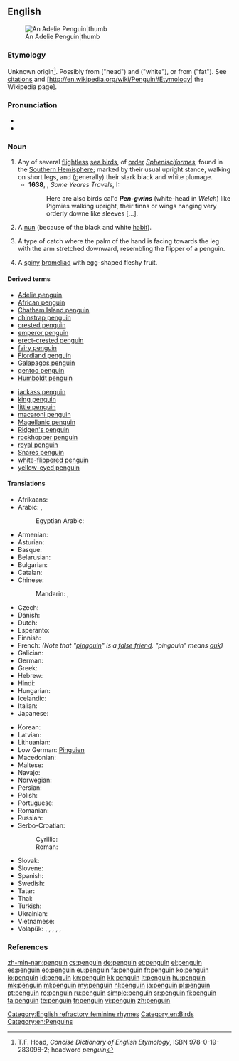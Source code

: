 {{wikipedia}}
==English==
[[Image:Adelie Penguin.jpg|An Adelie Penguin|thumb]]

===Etymology===
Unknown origin<ref>T.F. Hoad, ''Concise Dictionary of English Etymology'', ISBN 978-0-19-283098-2; headword ''penguin''</ref>. Possibly from {{etyl|cy}} {{term|lang=cy|pen}} ("head") and {{term|lang=cy|gwyn}} ("white"), or from {{etyl|la}} {{term|lang=la|pinguis}} ("fat"). See [[Citations:penguin|citations]] and [http://en.wikipedia.org/wiki/Penguin#Etymology| the Wikipedia page].

===Pronunciation===
* {{enPR|pĕng'gwĭn, pĕn'gwĭn}}
* {{audio|en-us-penguin.ogg|Audio (US)}}

===Noun===
{{en-noun}}

# Any of several [[flightless]] [[sea bird]]s, of [[order]] ''[[Sphenisciformes]]'', found in the [[Southern Hemisphere]]; marked by their usual upright stance, walking on short legs, and (generally) their stark black and white plumage. {{defdate|from 16th c.}}
#* '''1638''', {{w|Thomas Herbert}}, ''Some Yeares Travels'', I:
#*: Here are also birds cal'd '''''Pen-gwins''''' (white-head in ''Welch'') like Pigmies walking upright, their finns or wings hanging very orderly downe like sleeves [...].
# {{slang}} A [[nun]] (because of the black and white [[habit]]).
# {{juggling}} A type of catch where the palm of the hand is facing towards the leg with the arm stretched downward, resembling the flipper of a penguin.
# {{botany}} A [[spiny]] [[bromeliad]] with egg-shaped fleshy fruit.

====Derived terms====
{{rel-top}}
* [[Adelie penguin]]
* [[African penguin]]
* [[Chatham Island penguin]]
* [[chinstrap penguin]]
* [[crested penguin]]
* [[emperor penguin]]
* [[erect-crested penguin]]
* [[fairy penguin]]
* [[Fiordland penguin]]
* [[Galapagos penguin]]
* [[gentoo penguin]]
* [[Humboldt penguin]]
{{rel-mid}}
* [[jackass penguin]]
* [[king penguin]]
* [[little penguin]]
* [[macaroni penguin]]
* [[Magellanic penguin]]
* [[Ridgen's penguin]]
* [[rockhopper penguin]]
* [[royal penguin]]
* [[Snares penguin]]
* [[white-flippered penguin]]
* [[yellow-eyed penguin]]
{{rel-bottom}}

====Translations====
{{trans-top|flightless sea bird}}
* Afrikaans: {{t-|af|pikkewyn}}
* Arabic: {{t-|ar|بطريق|m|tr=biṭrīq}}, {{t-|ar|بينجوين|m|tr=bingwiin}}
*: Egyptian Arabic: {{tø|arz|بطريق|m|tr=baṭrīq|sc=Arab}}
* Armenian: {{t-|hy|պինգվին|tr=pingvin}}
* Asturian: {{t-|ast|pingüín|m}}
* Basque: {{t+|eu|pinguino}}
* Belarusian: {{t-|be|пінгвін|m|tr=pinhvín|xs=Belarusian}}
* Bulgarian: {{t+|bg|пингвин|m|tr=pingvín}}
* Catalan: {{t-|ca|pingüí|m}}
* Chinese:
*: Mandarin: {{t-|cmn|企鵝|sc=Hani}}, {{t-|cmn|企鹅|tr=qǐ'é|sc=Hani}}
* Czech: {{t+|cs|tučňák|m}}
* Danish: {{t+|da|pingvin}}
* Dutch: {{t+|nl|pinguïn|m}}
* Esperanto: {{t+|eo|pingveno|xs=Esperanto}}
* Finnish: {{t+|fi|pingviini}}
* French: {{t+|fr|manchot|m}} ''(Note that "[[pingouin]]" is a [[false friend]]. "pingouin" means [[auk]])''
* Galician: {{t+|gl|pingüín|m}}
* German: {{t+|de|Pinguin|m}}
* Greek: {{t+|el|πιγκουίνος|m|tr=pigkouínos}}
* Hebrew: {{t-|he|פינגווין}}
* Hindi: {{t-|hi|पेंगुइन|tr=pēṅgu'in|xs=Hindi}}
* Hungarian: {{t+|hu|pingvin}}
* Icelandic: {{t+|is|mörgæs|f}}
* Italian: {{t+|it|pinguino|m}}
* Japanese: {{t+|ja|ペンギン|tr=pengin}}
{{trans-mid}}
* Korean: {{t+|ko|펭귄|tr=peng-gwin|sc=Hang}}
* Latvian: {{t-|lv|pingvīns|m}}
* Lithuanian: {{t+|lt|pingvinas|m|xs=Lithuanian}}
* Low German: [[Pinguien]] {{m}}
* Macedonian: {{t-|mk|пингвин|m|tr=pingvín}}
* Maltese: {{t-|mt|pengwin|m}}
* Navajo: {{tø|nv|tsídii naʼałkʼaiʼí}}
* Norwegian: {{t-|no|pingvin|m}}
* Persian: {{t+|fa|پنگوئن|xs=Persian}}
* Polish: {{t+|pl|pingwin|m}}
* Portuguese: {{t+|pt|pinguim|m}}
* Romanian: {{t+|ro|pinguin|m}}
* Russian: {{t+|ru|пингвин|m|tr=pingvín}}
* Serbo-Croatian:
*: Cyrillic: {{t-|sh|пингвин|m}}
*: Roman: {{t-|sh|pingvin|m}}
* Slovak: {{t-|sk|tučniak|m}}
* Slovene: {{t+|sl|pingvin|m}}
* Spanish: {{t+|es|pingüino|m}}
* Swedish: {{t+|sv|pingvin}}
* Tatar: {{t-|tt|пингвин|sc=Cyrl|xs=Tatar}}
* Thai: {{t-|th|เพนกวิน|tr=payn-gwin}}
* Turkish: {{t+|tr|penguen}}
* Ukrainian: {{t-|uk|пінгвін|m|tr=pinhvín|xs=Ukrainian}}
* Vietnamese: {{t-|vi|chim cánh cụt|xs=Vietnamese}}
* Volapük: {{qualifier|♂♀}} {{t-|vo|pinguen}}, {{qualifier|♂}} {{t-|vo|hipinguen}}, {{qualifier|♀}} {{t-|vo|jipinguen}}, {{qualifier|♂♀ offspring, young}} {{t-|vo|pinguenül}}, {{qualifier|♂ offspring}} {{t-|vo|hipinguenül}}, {{qualifier|♀ offspring}} {{t-|vo|jipinguenül}}
{{trans-bottom}}

===References===
<references/>

[[Category:English refractory feminine rhymes]]
[[Category:en:Birds]]
[[Category:en:Penguins]]

[[zh-min-nan:penguin]]
[[cs:penguin]]
[[de:penguin]]
[[et:penguin]]
[[el:penguin]]
[[es:penguin]]
[[eo:penguin]]
[[eu:penguin]]
[[fa:penguin]]
[[fr:penguin]]
[[ko:penguin]]
[[io:penguin]]
[[id:penguin]]
[[kn:penguin]]
[[kk:penguin]]
[[lt:penguin]]
[[hu:penguin]]
[[mk:penguin]]
[[ml:penguin]]
[[my:penguin]]
[[nl:penguin]]
[[ja:penguin]]
[[pl:penguin]]
[[pt:penguin]]
[[ro:penguin]]
[[ru:penguin]]
[[simple:penguin]]
[[sr:penguin]]
[[fi:penguin]]
[[ta:penguin]]
[[te:penguin]]
[[tr:penguin]]
[[vi:penguin]]
[[zh:penguin]]